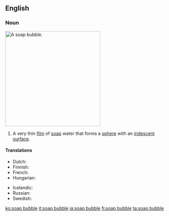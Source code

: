 ==English==

===Noun===
[[Image:Bubble brokenchopstick.jpg|300px|thumb|right|A soap bubble.]]
{{en-noun|sg=[[soap]] [[bubble]]}}

# A very thin [[film]] of [[soap]] water that forms a [[sphere]] with an [[iridescent]] [[surface]].

====Translations====
{{trans-top|a very thin film of soap water that forms a sphere}}
* Dutch: {{t+|nl|zeepbel|c}}
* Finnish: {{t-|fi|saippuakupla}}
* French: {{t+|fr|bulle de savon}}
* Hungarian: {{t+|hu|szappanbuborék}}
{{trans-mid}}
* Icelandic: {{t+|is|sápukúla|f}}
* Russian: {{t|ru|мыльный пузырь|m|tr=mýl'nyj puzýr'|sc=Cyrl}}
* Swedish: {{t-|sv|såpbubbla|c}}
{{trans-bottom}}

[[ko:soap bubble]]
[[it:soap bubble]]
[[ja:soap bubble]]
[[fi:soap bubble]]
[[ta:soap bubble]]